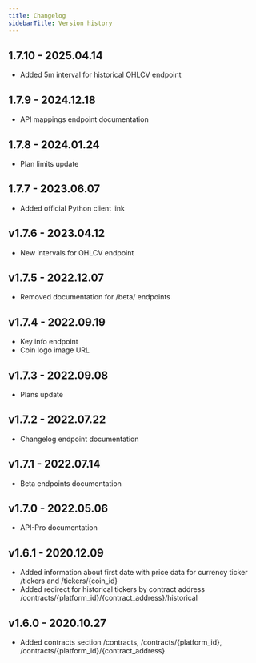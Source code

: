 ```yaml
---
title: Changelog
sidebarTitle: Version history
---
```


## 1.7.10 - 2025.04.14
- Added 5m interval for historical OHLCV endpoint

## 1.7.9 - 2024.12.18
- API mappings endpoint documentation

## 1.7.8 - 2024.01.24
- Plan limits update

## 1.7.7 - 2023.06.07
- Added official Python client link

## v1.7.6 - 2023.04.12
- New intervals for OHLCV endpoint

## v1.7.5 - 2022.12.07
- Removed documentation for /beta/ endpoints

## v1.7.4 - 2022.09.19
- Key info endpoint
- Coin logo image URL

## v1.7.3 - 2022.09.08
- Plans update

## v1.7.2 - 2022.07.22
- Changelog endpoint documentation

## v1.7.1 - 2022.07.14
- Beta endpoints documentation

## v1.7.0 - 2022.05.06
- API-Pro documentation

## v1.6.1 - 2020.12.09
- Added information about first date with price data for currency ticker /tickers and /tickers/{coin_id}
- Added redirect for historical tickers by contract address /contracts/{platform_id}/{contract_address}/historical

## v1.6.0 - 2020.10.27
- Added contracts section /contracts, /contracts/{platform_id}, /contracts/{platform_id}/{contract_address} 